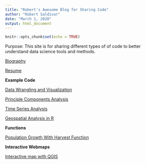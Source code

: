 ```yaml
---
title: "Robert's Awesome Blog for Sharing Code"
author: "Robert Saldivar"
date: "March 1, 2020"
output: html_document
---
```


```r
knitr::opts_chunk$set(echo = TRUE)
```

Purpose:
This site is for sharing different types of of code to better understand data science tools and methods.




[Biography](https://robertsaldivar.github.io/Saldivar_Website/biography)

[Resume](https://robertsaldivar.github.io/Saldivar_Website/resume)



**Example Code**


[Data Wrangling and Visualization](https://robertsaldivar.github.io/Saldivar_Website/Wrangling_Visualization)

[Principle Components Analysis](https://robertsaldivar.github.io/Saldivar_Website/PCA)

[Time Series Analysis](https://robertsaldivar.github.io/Saldivar_Website/time_series)

[Geospatial Analysis in R](https://robertsaldivar.github.io/Saldivar_Website/Hawaii_Maps)


**Functions**

[Population Growth With Harvest Function](https://robertsaldivar.github.io/Saldivar_Website/popgrow)


**Interactive Webmaps**

[Interactive map with QGIS](https://robertsaldivar.github.io/ESM267-web/qgis2web/#7/43.871/-73.293)